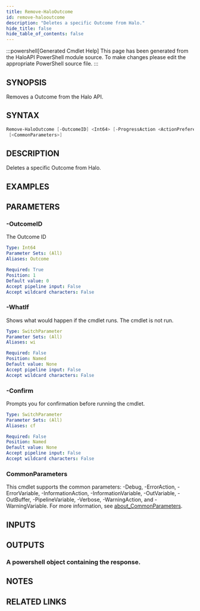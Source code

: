 ```yaml
---
title: Remove-HaloOutcome
id: remove-halooutcome
description: "Deletes a specific Outcome from Halo."
hide_title: false
hide_table_of_contents: false
---
```


:::powershell[Generated Cmdlet Help]
This page has been generated from the HaloAPI PowerShell module source. To make changes please edit the appropriate PowerShell source file.
:::

## SYNOPSIS

Removes a Outcome from the Halo API.

## SYNTAX

```powershell
Remove-HaloOutcome [-OutcomeID] <Int64> [-ProgressAction <ActionPreference>] [-WhatIf] [-Confirm]
 [<CommonParameters>]
```

## DESCRIPTION

Deletes a specific Outcome from Halo.

## EXAMPLES

## PARAMETERS

### -OutcomeID

The Outcome ID

```yaml
Type: Int64
Parameter Sets: (All)
Aliases: Outcome

Required: True
Position: 1
Default value: 0
Accept pipeline input: False
Accept wildcard characters: False
```

### -WhatIf

Shows what would happen if the cmdlet runs.
The cmdlet is not run.

```yaml
Type: SwitchParameter
Parameter Sets: (All)
Aliases: wi

Required: False
Position: Named
Default value: None
Accept pipeline input: False
Accept wildcard characters: False
```

### -Confirm

Prompts you for confirmation before running the cmdlet.

```yaml
Type: SwitchParameter
Parameter Sets: (All)
Aliases: cf

Required: False
Position: Named
Default value: None
Accept pipeline input: False
Accept wildcard characters: False
```

### CommonParameters

This cmdlet supports the common parameters: -Debug, -ErrorAction, -ErrorVariable, -InformationAction, -InformationVariable, -OutVariable, -OutBuffer, -PipelineVariable, -Verbose, -WarningAction, and -WarningVariable. For more information, see [about_CommonParameters](http://go.microsoft.com/fwlink/?LinkID=113216).

## INPUTS


## OUTPUTS

### A powershell object containing the response.

## NOTES

## RELATED LINKS
